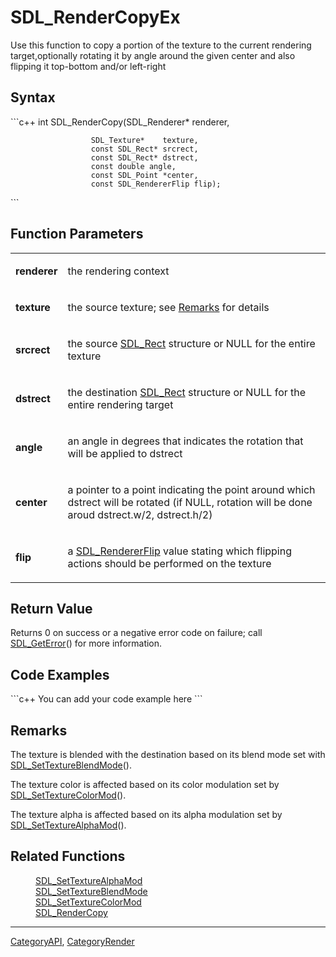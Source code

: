<!-- pragma section-numbers off -->
<!-- pragma disable-camelcase -->

= SDL_RenderCopyEx =
Use this function to copy a portion of the texture to the current rendering target,optionally rotating it by angle around the given center and also flipping it top-bottom and/or left-right


== Syntax ==
```c++
int SDL_RenderCopy(SDL_Renderer*   renderer,
                   SDL_Texture*    texture,
                   const SDL_Rect* srcrect,
                   const SDL_Rect* dstrect,
                   const double angle,
                   const SDL_Point *center,
                   const SDL_RendererFlip flip);
```

== Function Parameters ==
{|
|'''renderer'''
|the rendering context
|-
|'''texture'''
|the source texture; see [[#Remarks|Remarks]] for details
|-
|'''srcrect'''
|the source [[SDL_Rect]] structure or NULL for the entire texture
|-
|'''dstrect'''
|the destination [[SDL_Rect]] structure or NULL for the entire rendering target
|-
|'''angle'''
|an angle in degrees that indicates the rotation that will be applied to dstrect
|-
|'''center'''
|a pointer to a point indicating the point around which dstrect will be rotated (if NULL, rotation will be done aroud dstrect.w/2, dstrect.h/2)
|-
|'''flip'''
|a [[SDL_RendererFlip]] value stating which flipping actions should be performed on the texture
|}
== Return Value ==
Returns 0 on success or a negative error code on failure; call [[SDL_GetError]]() for more information.

== Code Examples ==
```c++
You can add your code example here
```

== Remarks ==
The texture is blended with the destination based on its blend mode set with [[SDL_SetTextureBlendMode]]().

The texture color is affected based on its color modulation set by [[SDL_SetTextureColorMod]]().  

The texture alpha is affected based on its alpha modulation set by [[SDL_SetTextureAlphaMod]]().

== Related Functions ==
:[[SDL_SetTextureAlphaMod]]
:[[SDL_SetTextureBlendMode]]
:[[SDL_SetTextureColorMod]]
:[[SDL_RenderCopy]]

----
[[CategoryAPI]], [[CategoryRender]]

